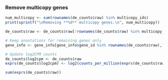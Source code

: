 ### Remove multicopy genes

```r
num_multicopy <- sum(rownames(de_counts$raw) %in% multicopy_ids) 
print(sprintf("\nRemoving **%d** multicopy genes.\n", num_multicopy))

de_counts$raw <- de_counts$raw[!rownames(de_counts$raw) %in% multicopy_ids,]

# Keep annotations for remaining genes only
gene_info <- gene_info[gene_info$gene_id %in% rownames(de_counts$raw),]
```

```r
# Update log2CPM counts
de_counts$log2cpm <- de_counts$raw
exprs(de_counts$log2cpm) <- log2(counts_per_million(exprs(de_counts$raw)) + 0.5)
```

```r
sum(exprs(de_counts$raw))
```
